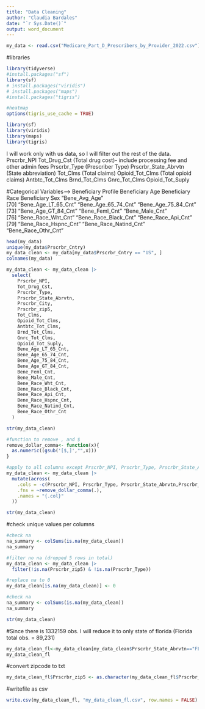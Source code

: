```yaml
---
title: "Data Cleaning"
author: "Claudia Bardales"
date: "`r Sys.Date()`"
output: word_document
---
```



```r

my_data <- read.csv("Medicare_Part_D_Prescribers_by_Provider_2022.csv")


```
#libraries
```r
library(tidyverse)
#install.packages("sf")
library(sf)
# install.packages("viridis")
# install.packages("maps")
#install.packages("tigris")

#heatmap
options(tigris_use_cache = TRUE)

library(sf)
library(viridis)
library(maps)
library(tigris)
```
I will work only with us data, so I will filter out the rest of the data.
Prscrbr_NPI
Tot_Drug_Cst (Total drug cost)- include processing fee and other admin fees
Prscrbr_Type (Prescriber Type)
Prscrbr_State_Abrvtn (State abbreviation)
Tot_Clms (Total claims)
Opioid_Tot_Clms (Total opioid claims)
Antbtc_Tot_Clms
Brnd_Tot_Clms 
Gnrc_Tot_Clms
Opioid_Tot_Suply

#Categorical Variables--> Beneficiary Profile
Beneficiary Age
Beneficiary Race
Beneficiary Sex
"Bene_Avg_Age"                  
[70] "Bene_Age_LT_65_Cnt"             "Bene_Age_65_74_Cnt"             "Bene_Age_75_84_Cnt"            
[73] "Bene_Age_GT_84_Cnt"             "Bene_Feml_Cnt"                  "Bene_Male_Cnt"                 
[76] "Bene_Race_Wht_Cnt"              "Bene_Race_Black_Cnt"            "Bene_Race_Api_Cnt"             
[79] "Bene_Race_Hspnc_Cnt"            "Bene_Race_Natind_Cnt"           "Bene_Race_Othr_Cnt"  

```r
head(my_data)
unique(my_data$Prscrbr_Cntry)
my_data_clean <- my_data[my_data$Prscrbr_Cntry == "US", ]
colnames(my_data)
```

```r
my_data_clean <- my_data_clean |>
  select(
    Prscrbr_NPI,
    Tot_Drug_Cst,
    Prscrbr_Type,
    Prscrbr_State_Abrvtn,
    Prscrbr_City,
    Prscrbr_zip5,
    Tot_Clms,
    Opioid_Tot_Clms,
    Antbtc_Tot_Clms,
    Brnd_Tot_Clms,
    Gnrc_Tot_Clms,
    Opioid_Tot_Suply,
    Bene_Age_LT_65_Cnt,
    Bene_Age_65_74_Cnt,
    Bene_Age_75_84_Cnt,
    Bene_Age_GT_84_Cnt,
    Bene_Feml_Cnt,
    Bene_Male_Cnt,
    Bene_Race_Wht_Cnt,
    Bene_Race_Black_Cnt,
    Bene_Race_Api_Cnt,
    Bene_Race_Hspnc_Cnt,
    Bene_Race_Natind_Cnt,
    Bene_Race_Othr_Cnt
  )

str(my_data_clean)
```



```r
#function to remove , and $
remove_dollar_comma<- function(x){
  as.numeric((gsub('[$,]',"",x)))
}

#apply to all columns except Prscrbr_NPI, Prscrbr_Type, Prscrbr_State_Abrvtn, Prscrbr_zip5
my_data_clean <- my_data_clean |>
  mutate(across(
    .cols = -c(Prscrbr_NPI, Prscrbr_Type, Prscrbr_State_Abrvtn,Prscrbr_City, Prscrbr_zip5), 
    .fns = ~remove_dollar_comma(.), 
    .names = "{.col}" 
  ))

str(my_data_clean)

```

#check unique values per columns

```r
#check na
na_summary <- colSums(is.na(my_data_clean))
na_summary

#filter no na (dropped 5 rows in total)
my_data_clean <- my_data_clean |>
  filter(!is.na(Prscrbr_zip5) & !is.na(Prscrbr_Type))

#replace na to 0
my_data_clean[is.na(my_data_clean)] <- 0

#check na
na_summary <- colSums(is.na(my_data_clean))
na_summary
```

```r
str(my_data_clean)
```
#Since there is 1332159 obs. I will reduce it to only state of florida (Florida total obs. = 89,231)
```r
my_data_clean_fl<-my_data_clean[my_data_clean$Prscrbr_State_Abrvtn=="FL",]
my_data_clean_fl
```
#convert zipcode to txt
```r
my_data_clean_fl$Prscrbr_zip5 <- as.character(my_data_clean_fl$Prscrbr_zip5)

```

#writefile as csv 
```r
write.csv(my_data_clean_fl, "my_data_clean_fl.csv", row.names = FALSE)

```


```r

```

